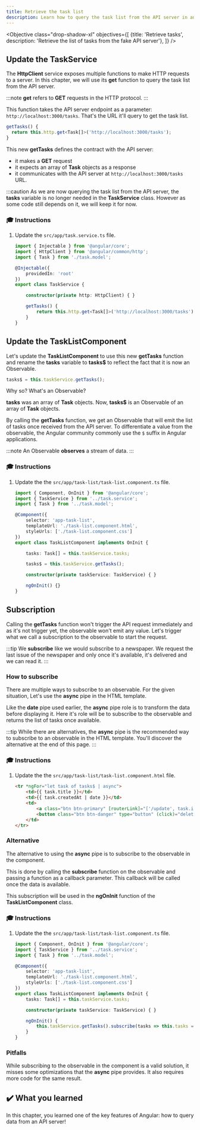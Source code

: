 ```yaml
---
title: Retrieve the task list
description: Learn how to query the task list from the API server in an Angular application.
---
```



<Objective class="drop-shadow-xl" objectives={[
    {title: 'Retrieve tasks', description: 'Retrieve the list of tasks from the fake API server'},
]} />

## Update the TaskService

The **HttpClient** service exposes multiple functions to make HTTP requests to a server. In this chapter, we will use its **get** function to query the task list from the API server.

:::note
**get** refers to **GET** requests in the HTTP protocol.
:::

This function takes the API server endpoint as a parameter: `http://localhost:3000/tasks`.
That's the URL it'll query to get the task list.

```typescript
getTasks() {
  return this.http.get<Task[]>('http://localhost:3000/tasks');
}
```

This new **getTasks** defines the contract with the API server:

- it makes a **GET** request
- it expects an array of **Task** objects as a response
- it communicates with the API server at `http://localhost:3000/tasks` URL.

:::caution
As we are now querying the task list from the API server, the **tasks** variable is no longer needed in the **TaskService** class.
However as some code still depends on it, we will keep it for now.

### 🎓 Instructions

<Steps>

1. Update the `src/app/task.service.ts` file.

    ```typescript ins={"Add the getTasks function": 24-27}
    import { Injectable } from '@angular/core';
    import { HttpClient } from '@angular/common/http';
    import { Task } from './task.model';

    @Injectable({
        providedIn: 'root'
    })
    export class TaskService {

        constructor(private http: HttpClient) { }

        getTasks() {
            return this.http.get<Task[]>('http://localhost:3000/tasks');
        }
    }
    ```

</Steps>

## Update the TaskListComponent

Let's update the **TaskListComponent** to use this new **getTasks** function and rename the **tasks** variable to **tasks$** to reflect the fact that it is now an Observable.

```typescript
tasks$ = this.taskService.getTasks();
```

Why so? What's an Observable?

**tasks** was an array of **Task** objects. Now, **tasks$** is an Observable of an array of **Task** objects.

By calling the **getTasks** function, we get an Observable that will emit the list of tasks once received from the API server.
To differentiate a value from the observable, the Angular community commonly use the `$` suffix in Angular applications.

:::note
An Observable **observes** a stream of data.
:::

### 🎓 Instructions

<Steps>

1. Update the the `src/app/task-list/task-list.component.ts` file.

    ```typescript del={"Remove the task variable": 11-12} ins={"Replace it with the tasks$ variable": 13-14}
    import { Component, OnInit } from '@angular/core';
    import { TaskService } from '../task.service';
    import { Task } from '../task.model';

    @Component({
        selector: 'app-task-list',
        templateUrl: './task-list.component.html',
        styleUrls: ['./task-list.component.css']
    })
    export class TaskListComponent implements OnInit {

        tasks: Task[] = this.taskService.tasks;

        tasks$ = this.taskService.getTasks();

        constructor(private taskService: TaskService) { }

        ngOnInit() {}
    }
    ```

</Steps>

## Subscription

Calling the **getTasks** function won't trigger the API request immediately and as it's not trigger yet, the observable won't emit any value.
Let's trigger what we call a subscription to the observable to start the request.

:::tip
We **subscribe** like we would subscribe to a newspaper.
We request the last issue of the newspaper and only once it's available, it's delivered and we can read it.
:::

### How to subscribe

There are multiple ways to subscribe to an observable.
For the given situation, Let's use the **async** pipe in the HTML template.

Like the **date** pipe used earlier, the **async** pipe role is to transform the data before displaying it.
Here it's role will be to subscribe to the observable and returns the list of tasks once available.

:::tip
While there are alternatives, the **async** pipe is the recommended way to subscribe to an observable in the HTML template.
You'll discover the alternative at the end of this page.
:::

### 🎓 Instructions

<Steps>

1. Update the the `src/app/task-list/task-list.component.html` file.

    ```html ins="tasks$ | async"
    <tr *ngFor="let task of tasks$ | async">
        <td>{{ task.title }}</td>
        <td>{{ task.createdAt | date }}</td>
        <td>
            <a class="btn btn-primary" [routerLink]="['/update', task.id]">Mettre à jour</a>
            <button class="btn btn-danger" type="button" (click)="deleteTask(task.id)">Supprimer</button>
        </td>
    </tr>
    ```

</Steps>

### Alternative

The alternative to using the **async** pipe is to subscribe to the observable in the component.

This is done by calling the **subscribe** function on the observable and passing a function as a callback parameter.
This callback will be called once the data is available.

This subscription will be used in the **ngOnInit** function of the **TaskListComponent** class.

### 🎓 Instructions

<Steps>

1. Update the the `src/app/task-list/task-list.component.ts` file.

    ```typescript ins={"Subscribe to the observable": 14-17}
    import { Component, OnInit } from '@angular/core';
    import { TaskService } from '../task.service';
    import { Task } from '../task.model';

    @Component({
        selector: 'app-task-list',
        templateUrl: './task-list.component.html',
        styleUrls: ['./task-list.component.css']
    })
    export class TaskListComponent implements OnInit {
        tasks: Task[] = this.taskService.tasks;

        constructor(private taskService: TaskService) { }

        ngOnInit() {
            this.taskService.getTasks().subscribe(tasks => this.tasks = tasks);
        }
    }
    ```

</Steps>

### Pitfalls

While subscribing to the observable in the component is a valid solution, it misses some optimizations that the **async** pipe provides.
It also requires more code for the same result.


## ✔️ What you learned

In this chapter, you learned one of the key features of Angular: how to query data from an API server!


